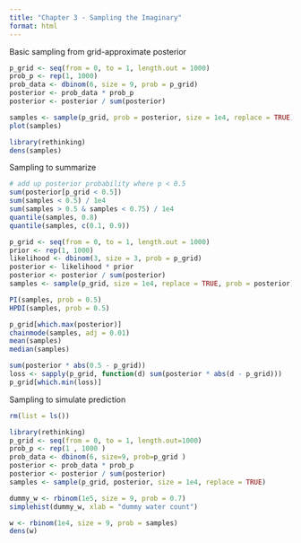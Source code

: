 ```yaml
---
title: "Chapter 3 - Sampling the Imaginary"
format: html
---
```


Basic sampling from grid-approximate posterior
```r
p_grid <- seq(from = 0, to = 1, length.out = 1000)
prob_p <- rep(1, 1000)
prob_data <- dbinom(6, size = 9, prob = p_grid)
posterior <- prob_data * prob_p
posterior <- posterior / sum(posterior)

samples <- sample(p_grid, prob = posterior, size = 1e4, replace = TRUE)
plot(samples)

library(rethinking)
dens(samples)
```

Sampling to summarize
```r
# add up posterior probability where p < 0.5
sum(posterior[p_grid < 0.5])
sum(samples < 0.5) / 1e4
sum(samples > 0.5 & samples < 0.75) / 1e4
quantile(samples, 0.8)
quantile(samples, c(0.1, 0.9))

p_grid <- seq(from = 0, to = 1, length.out = 1000)
prior <- rep(1, 1000)
likelihood <- dbinom(3, size = 3, prob = p_grid)
posterior <- likelihood * prior
posterior <- posterior / sum(posterior)
samples <- sample(p_grid, size = 1e4, replace = TRUE, prob = posterior)

PI(samples, prob = 0.5)
HPDI(samples, prob = 0.5)

p_grid[which.max(posterior)]
chainmode(samples, adj = 0.01)
mean(samples)
median(samples)
```

```r
sum(posterior * abs(0.5 - p_grid))
loss <- sapply(p_grid, function(d) sum(posterior * abs(d - p_grid)))
p_grid[which.min(loss)]
```

Sampling to simulate prediction
```r
rm(list = ls())

library(rethinking)
p_grid <- seq(from = 0, to = 1, length.out=1000)
prob_p <- rep(1 , 1000 )
prob_data <- dbinom(6, size=9, prob=p_grid )
posterior <- prob_data * prob_p
posterior <- posterior / sum(posterior)
samples <- sample(p_grid, posterior, size = 1e4, replace = TRUE)

dummy_w <- rbinom(1e5, size = 9, prob = 0.7)
simplehist(dummy_w, xlab = "dummy water count")

w <- rbinom(1e4, size = 9, prob = samples)
dens(w)
```

